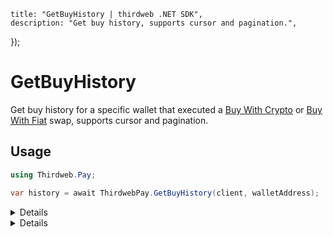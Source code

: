 
	title: "GetBuyHistory | thirdweb .NET SDK",
	description: "Get buy history, supports cursor and pagination.",
});

# GetBuyHistory

Get buy history for a specific wallet that executed a [Buy With Crypto](/dotnet/pay/buywithcrypto) or [Buy With Fiat](/dotnet/pay/buywithfiat) swap, supports cursor and pagination.

## Usage

```csharp
using Thirdweb.Pay;

var history = await ThirdwebPay.GetBuyHistory(client, walletAddress);
```

<Details summary="Configuration">

#### Client (required)

`ThirdwebClient`: The Thirdweb client instance.

#### Wallet Address (required)

`string`: The wallet address to get the swap history for.

#### Start Index (optional)

`int`: The start index of the swap history.

#### Count (optional)

`int`: The number of swaps to return.

#### Cursor (optional)

`string`: The cursor to get the next page of swap history. (Optional)

#### Page Size (optional)

`int`: The page size of the swap history. (Optional)

</Details>

<Details summary="Return Value">

### Return Value

A `BuyHistoryResult` object containing the following properties:

```csharp
string WalletAddress; // The wallet address.
List<HistoryPage> Page; // The buy history page.
string NextCursor; // The next cursor.
int PageSize; // The page size.
```

The `HistoryPage` object contains the following properties:

```csharp
BuyWithCryptoStatusResult BuyWithCryptoStatus; // Swap status for Buy With Crypto transactions if any.
BuyWithFiatStatusResult BuyWithFiatStatus; // Swap status for Buy With Fiat transactions if any.
```

</Details>
